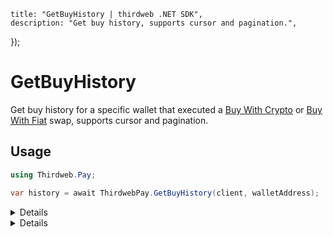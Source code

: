 
	title: "GetBuyHistory | thirdweb .NET SDK",
	description: "Get buy history, supports cursor and pagination.",
});

# GetBuyHistory

Get buy history for a specific wallet that executed a [Buy With Crypto](/dotnet/pay/buywithcrypto) or [Buy With Fiat](/dotnet/pay/buywithfiat) swap, supports cursor and pagination.

## Usage

```csharp
using Thirdweb.Pay;

var history = await ThirdwebPay.GetBuyHistory(client, walletAddress);
```

<Details summary="Configuration">

#### Client (required)

`ThirdwebClient`: The Thirdweb client instance.

#### Wallet Address (required)

`string`: The wallet address to get the swap history for.

#### Start Index (optional)

`int`: The start index of the swap history.

#### Count (optional)

`int`: The number of swaps to return.

#### Cursor (optional)

`string`: The cursor to get the next page of swap history. (Optional)

#### Page Size (optional)

`int`: The page size of the swap history. (Optional)

</Details>

<Details summary="Return Value">

### Return Value

A `BuyHistoryResult` object containing the following properties:

```csharp
string WalletAddress; // The wallet address.
List<HistoryPage> Page; // The buy history page.
string NextCursor; // The next cursor.
int PageSize; // The page size.
```

The `HistoryPage` object contains the following properties:

```csharp
BuyWithCryptoStatusResult BuyWithCryptoStatus; // Swap status for Buy With Crypto transactions if any.
BuyWithFiatStatusResult BuyWithFiatStatus; // Swap status for Buy With Fiat transactions if any.
```

</Details>
